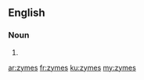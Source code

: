 ==English==

===Noun===
{{head|en|noun plural form}}

# {{plural of|zyme|lang=en}}

[[ar:zymes]]
[[fr:zymes]]
[[ku:zymes]]
[[my:zymes]]